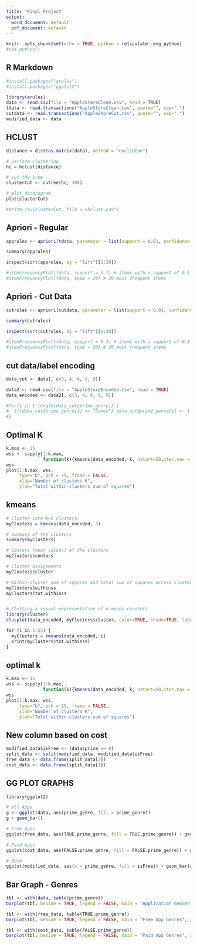 ```yaml
---
title: "Final Project"
output:
  word_document: default
  pdf_document: default
---
```


```r
knitr::opts_chunk$set(echo = TRUE, python = reticulate::eng_python)
#use_python()
```

## R Markdown

```r
#install.packages("arules")
#install.packages("ggplot2")

library(arules)
data <- read.csv(file = "AppleStoreClean.csv", head = TRUE)
tdata <- read.transactions("AppleStoreClean.csv", quote="", sep=",")
cutdata <- read.transactions("AppleStoreCut.csv", quote="", sep=",")
modified_data <- data
```

## HCLUST

```r
distance = dist(as.matrix(data), method = "euclidean")

# perform clustering
hc = hclust(distance)

# cut the tree
clusterCut <- cutree(hc, 300)

# plot dendrogram
plot(clusterCut)

#write.csv(clusterCut, file = =hclust.csv")
```

## Apriori - Regular

```r
apprules <- apriori(tdata, parameter = list(support = 0.01, confidence = 0.35, minlen = 2))

summary(apprules)

inspect(sort(apprules, by = "lift")[1:20])

#itemFrequencyPlot(tdata, support = 0.1) # items with a support of 0.1
#itemFrequencyPlot(tdata, topN = 20) # 20 most frequent items
```

## Apriori - Cut Data

```r
cutrules <- apriori(cutdata, parameter = list(support = 0.01, confidence = 0.35, minlen = 2))

summary(cutrules)

inspect(sort(cutrules, by = "lift")[1:20])

#itemFrequencyPlot(tdata, support = 0.1) # items with a support of 0.1
#itemFrequencyPlot(tdata, topN = 20) # 20 most frequent items
```

## cut data/label encoding

```r
data_cut <- data[, c(3, 4, 6, 8, 9)]

data2 <- read.csv(file = "AppleStoreEncoded.csv", head = TRUE)
data_encoded <- data2[, c(3, 4, 6, 8, 9)]

#for(i in 1:length(data_cut$prime_genre)) {
#  if(data_cut$prime_genre[i] == "Games") data_cut$prime_genre[i] <- 1
#}


```

## Optimal K

```r

k.max <- 15
wss <- sapply(1:k.max, 
              function(k){kmeans(data_encoded, k, nstart=50,iter.max = 15 )$tot.withinss})
wss
plot(1:k.max, wss,
     type="b", pch = 19, frame = FALSE, 
     xlab="Number of clusters K",
     ylab="Total within-clusters sum of squares")

```

## kmeans

```r
# Cluster into k=5 clusters:
myClusters = kmeans(data_encoded, 3)

# Summary of the clusters
summary(myClusters)

# Centers (mean values) of the clusters
myClusters$centers

# Cluster assignments
myClusters$cluster

# Within-cluster sum of squares and total sum of squares across clusters
myClusters$withinss
myClusters$tot.withinss


# Plotting a visual representation of k-means clusters
library(cluster)
clusplot(data_encoded, myClusters$cluster, color=TRUE, shade=TRUE, labels=2, lines=0)

```
```r
for (i in 1:25) {
  myClusters = kmeans(data_encoded, i)
  print(myClusters$tot.withinss)
}
```

## optimal k

```r

k.max <- 15
wss <- sapply(1:k.max, 
              function(k){kmeans(data_encoded, k, nstart=50,iter.max = 15 )$tot.withinss})
wss
plot(1:k.max, wss,
     type="b", pch = 19, frame = FALSE, 
     xlab="Number of clusters K",
     ylab="Total within-clusters sum of squares")

```

## New column based on cost

```r
modified_data$isFree <- (data$price == 0)
split_data <- split(modified_data, modified_data$isFree)
free_data <- data.frame(split_data[2])
cost_data <- data.frame(split_data[1])
```

## GG PLOT GRAPHS

```r
library(ggplot2)

# All Apps
g <- ggplot(data, aes(prime_genre, fill = prime_genre))
g + geom_bar()

# Free Apps
ggplot(free_data, aes(TRUE.prime_genre, fill = TRUE.prime_genre)) + geom_bar()

# Paid Apps
ggplot(cost_data, aes(FALSE.prime_genre, fill = FALSE.prime_genre)) + geom_bar()

# Both
ggplot(modified_data, aes(x = prime_genre, fill = isFree)) + geom_bar(position="dodge")
```

## Bar Graph - Genres

```r
tbl <- with(data, table(prime_genre))
barplot(tbl, beside = TRUE, legend = FALSE, main = "Application Genres", xlab = "genre", ylab = "number")

tbl <- with(free_data, table(TRUE.prime_genre))
barplot(tbl, beside = TRUE, legend = FALSE, main = "Free App Genres", xlab = "genre", ylab = "number")

tbl <- with(cost_data, table(FALSE.prime_genre))
barplot(tbl, beside = TRUE, legend = FALSE, main = "Paid App Genres", xlab = "genre", ylab = "number")
```
